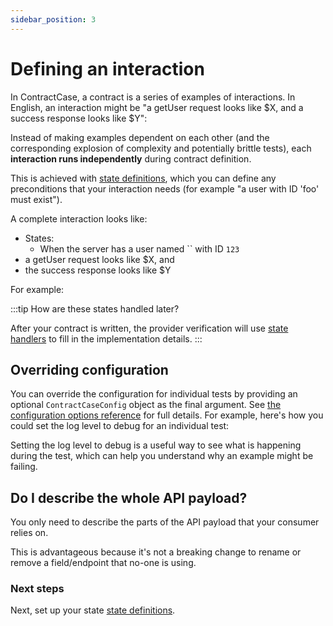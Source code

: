 ```yaml
---
sidebar_position: 3
---
```







# Defining an interaction

In ContractCase, a contract is a series of examples of interactions. 
In English, an interaction might be "a getUser request looks like $X, and a success response looks like $Y":

Instead of making examples dependent on each other (and the corresponding
explosion of complexity and potentially brittle tests), each **interaction
runs independently** during contract definition. 

This is achieved with [state definitions](./state-definitions), 
which you can define any preconditions that your interaction needs (for example "a user with ID 'foo' must exist").


A complete interaction looks like:

* States: 
   * When the server has a user named `` with ID `123`
* a getUser request looks like $X, and
* the success response looks like $Y

For example:

<Tabs groupId="language">
  <TabItem value="js" label="Typescript">
    <StateJs />
  </TabItem>
  <TabItem value="java" label="Java">
   <StateJava />
  </TabItem>
</Tabs>


:::tip How are these states handled later?

After your contract is written, the provider verification will use [state
handlers](../../verifying-contracts/http-server/state-handlers) to fill in the implementation details.
:::


## Overriding configuration

You can override the configuration for individual tests by providing an
optional `ContractCaseConfig` object as the final argument. See [the
configuration options reference](/docs/reference/configuring) for full details.
For example, here's how you could set the log level to debug for an individual
test:

<Tabs groupId="language">
  <TabItem value="js" label="Typescript">
    <ConfigJs />
  </TabItem>
  <TabItem value="java" label="Java">
   <ConfigJava />
  </TabItem>
</Tabs>

Setting the log level to debug is a useful way to see what is happening during
the test, which can help you understand why an example might be failing.

## Do I describe the whole API payload?

You only need to describe the parts of the API payload that your consumer relies on.

This is advantageous because it's not a breaking change to rename or remove a field/endpoint that
no-one is using. 

### Next steps

Next, set up your state [state definitions](./state-definitions).
